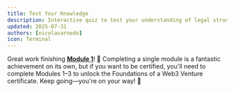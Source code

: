 ```yaml
---
title: Test Your Knowledge
description: Interactive quiz to test your understanding of legal structures for Web3
updated: 2025-07-31
authors: [nicolasarnedo]
icon: Terminal
---
```


<Quiz quizId="906" />

<Quiz quizId="907" />

<Quiz quizId="908" />

Great work finishing **[Module 1](/academy/codebase-entrepreneur-foundations/01-legal-foundations/01-introduction)**! 🎉 Completing a single module is a fantastic achievement on its own, but if you want to be certified, you'll need to complete Modules 1–3 to unlock the Foundations of a Web3 Venture certificate. Keep going—you're on your way! 🚀
